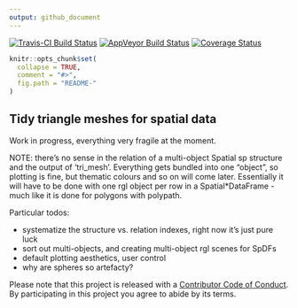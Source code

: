 ```yaml
---
output: github_document
---
```


[![Travis-CI Build Status](https://travis-ci.org/r-gris/trimesh.svg?branch=master)](https://travis-ci.org/r-gris/trimesh)
[![AppVeyor Build Status](https://ci.appveyor.com/api/projects/status/github/r-gris/trimesh?branch=master&svg=true)](https://ci.appveyor.com/project/r-gris/trimesh)
[![Coverage Status](https://img.shields.io/codecov/c/github/r-gris/trimesh/master.svg)](https://codecov.io/github/r-gris/trimesh?branch=master)
<!-- README.md is generated from README.Rmd. Please edit that file -->

```r
knitr::opts_chunk$set(
  collapse = TRUE,
  comment = "#>",
  fig.path = "README-"
)
```

## Tidy triangle meshes for spatial data

Work in progress, everything very fragile at the moment. 

NOTE: there's no sense in the relation of a multi-object Spatial sp structure and
the output of 'tri_mesh'. Everything gets bundled into one "object", so plotting is fine, but thematic colours and so on will come later. Essentially it will have to be done with one rgl object per row in a Spatial*DataFrame - much like it is done for polygons with polypath. 

Particular todos: 

- systematize the structure vs. relation indexes, right now it's just pure luck
- sort out multi-objects, and creating multi-object rgl scenes for SpDFs
- default plotting aesthetics, user control
- why are spheres so artefacty?


Please note that this project is released with a [Contributor Code of Conduct](CONDUCT.md). By participating in this project you agree to abide by its terms.

